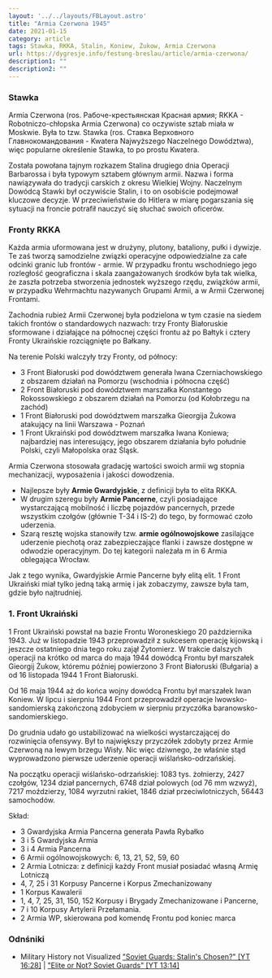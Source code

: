 ```yaml
---
layout: '../../layouts/FBLayout.astro'
title: "Armia Czerwona 1945"
date: 2021-01-15
category: article
tags: Stawka, RKKA, Stalin, Koniew, Żukow, Armia Czerwona
url: https://dygresje.info/festung-breslau/article/armia-czerwona/
description1: ""
description2: ""
---
```



### Stawka

Armia Czerwona (ros. Рабоче-крестьянская Красная армия; RKKA - Robotniczo-chłopska Armia Czerwona) co oczywiste sztab miała w Moskwie. Była to tzw. Stawka (ros. Ставка Верховного Главнокомандования - Kwatera Najwyższego Naczelnego Dowództwa), więc popularne określenie Stawka, to po prostu Kwatera.

Została powołana tajnym rozkazem Stalina drugiego dnia Operacji Barbarossa i była typowym sztabem głównym armii. Nazwa i forma nawiązywała do tradycji carskich z okresu Wielkiej Wojny. Naczelnym Dowódcą Stawki był oczywiście Stalin, i to on osobiście podejmował kluczowe decyzje. W przeciwieństwie do Hitlera w miarę pogarszania się sytuacji na froncie potrafił nauczyć się słuchać swoich oficerów.

### Fronty RKKA

Każda armia uformowana jest w drużyny, plutony, bataliony, pułki i dywizje. Te zaś tworzą samodzielne związki operacyjne odpowiedzialne za całe odcinki granic lub frontów - armie. W przypadku frontu wschodniego jego rozległość geograficzna i skala zaangażowanych środków była tak wielka, że zaszła potrzeba stworzenia jednostek wyższego rzędu, związków armii, w przypadku Wehrmachtu nazywanych Grupami Armii, a w Armii Czerwonej Frontami.

Zachodnia rubież Armii Czerwonej była podzielona w tym czasie na siedem takich frontów o standardowych nazwach: trzy Fronty Białoruskie sformowane i działające na północnej części frontu aż po Bałtyk i cztery Fronty Ukraińskie rozciągnięte po Bałkany.

Na terenie Polski walczyły trzy Fronty, od północy:

- 3 Front Białoruski pod dowództwem generała Iwana Czerniachowskiego z obszarem działań na Pomorzu (wschodnia i północna część)
- 2 Front Białoruski pod dowództwem marszałka Konstantego Rokossowskiego z obszarem działań na Pomorzu (od Kołobrzegu na zachód)
- 1 Front Białoruski pod dowództwem marszałka Gieorgija Żukowa atakujący na linii Warszawa - Poznań
- 1 Front Ukraiński pod dowództwem marszałka Iwana Koniewa; najbardziej nas interesujący, jego obszarem działania było południe Polski, czyli Małopolska oraz Śląsk.

Armia Czerwona stosowała gradację wartości swoich armii wg stopnia mechanizacji, wyposażenia i jakości dowodzenia.
- Najlepsze były **Armie Gwardyjskie**, z definicji była to elita RKKA.
- W drugim szeregu były **Armie Pancerne**, czyli posiadające wystarczającą mobilność i liczbę pojazdów pancernych, przede wszystkim czołgów (głównie T-34 i IS-2) do tego, by formować czoło uderzenia.
- Szarą resztę wojska stanowiły tzw. **armie ogólnowojskowe** zasilające uderzenie piechotą oraz zabezpieczające flanki i zawsze dostępne w odwodzie operacyjnym. Do tej kategorii należała m in 6 Armia oblegająca Wrocław.

Jak z tego wynika, Gwardyjskie Armie Pancerne były elitą elit. 1 Front Ukraiński miał tylko jedną taką armię i jak zobaczymy, zawsze była tam, gdzie było najtrudniej.

### 1. Front Ukraiński

1 Front Ukraiński powstał na bazie Frontu Woroneskiego 20 października 1943. Już w listopadzie 1943 przeprowadził z sukcesem operację kijowską i jeszcze ostatniego dnia tego roku zajął Żytomierz. W trakcie dalszych operacji na krótko od marca do maja 1944 dowódcą Frontu był marszałek Gieorgij Żukow, któremu później powierzono 3 Front Białoruski (Bułgaria) a od 16 listopada 1944 1 Front Białoruski.

Od 16 maja 1944 aż do końca wojny dowódcą Frontu był marszałek Iwan Koniew. W lipcu i sierpniu 1944 Front przeprowadził operacje lwowsko-sandomierską zakończoną zdobyciem w sierpniu przyczółka baranowsko-sandomierskiego.

Do grudnia udało go ustabilizować na wielkości wystarczającej do rozwinięcia ofensywy. Był to największy przyczółek zdobyty przez Armie Czerwoną na lewym brzegu Wisły. Nic więc dziwnego, że właśnie stąd wyprowadzono pierwsze uderzenie operacji wiślańsko-odrzańskiej.

Na początku operacji wiślańsko-odrzańskiej: 1083 tys. żołnierzy, 2427 czołgów, 1234 dział pancernych, 6748 dział polowych (od 76 mm wzwyż), 7217 moździerzy, 1084 wyrzutni rakiet, 1846 dział przeciwlotniczych, 56443 samochodów.

Skład:

- 3 Gwardyjska Armia Pancerna generała Pawła Rybałko
- 3 i 5 Gwardyjska Armia
- 3 i 4 Armia Pancerna
- 6 Armii ogólnowojskowych: 6, 13, 21, 52, 59, 60
- 2 Armia Lotnicza: z definicji każdy Front musiał posiadać własną Armię Lotniczą
- 4, 7, 25 i 31 Korpusy Pancerne i Korpus Zmechanizowany
- 1 Korpus Kawalerii
- 1, 4, 7, 25, 31, 150, 152 Korpusy i Brygady Zmechanizowane i Pancerne,
- 7 i 10 Korpusy Artylerii Przełamania.
- 2 Armia WP, skierowana pod komendę Frontu pod koniec marca

<SeeAlso txt="2 Armia WP" url="/festung-breslau/article/2awp" />

### Odnśniki

- Military History not Visualized ["Soviet Guards: Stalin's Chosen?" [YT 16:28]](https://www.youtube.com/watch?v=1OiPfWkLGgI) | ["Elite or Not? Soviet Guards" [YT 13:14]](https://www.youtube.com/watch?v=TLAUBpPmu-s)
